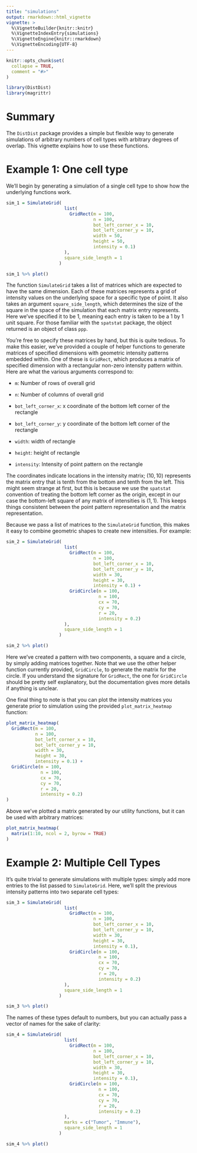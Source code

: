```yaml
---
title: "simulations"
output: rmarkdown::html_vignette
vignette: >
  %\VignetteBuilder{knitr::knitr}
  %\VignetteIndexEntry{simulations}
  %\VignetteEngine{knitr::rmarkdown}
  %\VignetteEncoding{UTF-8}
---
```


```r
knitr::opts_chunk$set(
  collapse = TRUE,
  comment = "#>"
)
```

```r
library(DistDist)
library(magrittr)
```

# Summary

The `DistDist` package provides a simple but flexible way to generate simulations of arbitrary numbers of cell types with arbitrary degrees of overlap. This vignette explains how to use these functions.

# Example 1: One cell type

We'll begin by generating a simulation of a single cell type to show how the underlying functions work.

```r
sim_1 = SimulateGrid(
                      list(
                        GridRect(m = 100, 
                                 n = 100, 
                                 bot_left_corner_x = 10,  
                                 bot_left_corner_y = 10,  
                                 width = 50, 
                                 height = 50, 
                                 intensity = 0.1)
                      ),
                      square_side_length = 1
                    )

sim_1 %>% plot()
```

The function `SimulateGrid` takes a list of matrices which are expected to have the same dimension. Each of these matrices represents a grid of intensity values on the underlying space for a specific type of point. It also takes an argument `square_side_length`, which determines the size of the square in the space of the simulation that each matrix entry represents. Here we've specified it to be 1, meaning each entry is taken to be a 1 by 1 unit square. For those familiar with the `spatstat` package, the object returned is an object of class `ppp`.

You're free to specify these matrices by hand, but this is quite tedious. To make this easier, we've provided a couple of helper functions to generate matrices of specified dimensions with geometric intensity patterns embedded within. One of these is `GridRect`, which produces a matrix of specified dimension with a rectangular non-zero intensity pattern within. Here are what the various arguments correspond to:

* `m`: Number of rows of overall grid

* `n`: Number of columns of overall grid

* `bot_left_corner_x`: x coordinate of the bottom left corner of the rectangle

* `bot_left_corner_y`: y coordinate of the bottom left corner of the rectangle

* `width`: width of rectangle

* `height`: height of rectangle

* `intensity`: Intensity of point pattern on the rectangle

The coordinates indicate locations in the intensity matrix; $(10, 10)$ represents the matrix entry that is tenth from the bottom and tenth from the left. This might seem strange at first, but this is because we use the `spatstat` convention of treating the bottom left corner as the origin, except in our case the bottom-left square of any matrix of intensities is $(1,1)$. This keeps things consistent between the point pattern representation and the matrix representation.

Because we pass a list of matrices to the `SimulateGrid` function, this makes it easy to combine geometric shapes to create new intensities. For example:

```r
sim_2 = SimulateGrid(
                      list(
                        GridRect(m = 100, 
                                 n = 100, 
                                 bot_left_corner_x = 10,  
                                 bot_left_corner_y = 10,  
                                 width = 30, 
                                 height = 30, 
                                 intensity = 0.1) + 
                        GridCircle(m = 100,
                                   n = 100,
                                   cx = 70,
                                   cy = 70,
                                   r = 20, 
                                   intensity = 0.2)
                      ),
                      square_side_length = 1
                    )

sim_2 %>% plot()
```

Here we've created a pattern with two components, a square and a circle, by simply adding matrices together. Note that we use the other helper function currently provided, `GridCircle`, to generate the matrix for the circle. If you understand the signature for `GridRect`, the one for `GridCircle` should be pretty self explanatory, but the documentation gives more details if anything is unclear.

One final thing to note is that you can plot the intensity matrices you generate prior to simulation using the provided `plot_matrix_heatmap` function:

```r
plot_matrix_heatmap(
  GridRect(m = 100, 
           n = 100, 
           bot_left_corner_x = 10,  
           bot_left_corner_y = 10,  
           width = 30, 
           height = 30, 
           intensity = 0.1) + 
  GridCircle(m = 100,
             n = 100,
             cx = 70,
             cy = 70,
             r = 20, 
             intensity = 0.2)
)
```

Above we've plotted a matrix generated by our utility functions, but it can be used with arbitrary matrices:

```r
plot_matrix_heatmap(
  matrix(1:10, ncol = 2, byrow = TRUE)
)
```

# Example 2: Multiple Cell Types

It's quite trivial to generate simulations with multiple types: simply add more entries to the list passed to `SimulateGrid`. Here, we'll split the previous intensity patterns into two separate cell types:

```r
sim_3 = SimulateGrid(
                      list(
                        GridRect(m = 100, 
                                 n = 100, 
                                 bot_left_corner_x = 10,  
                                 bot_left_corner_y = 10,  
                                 width = 30, 
                                 height = 30, 
                                 intensity = 0.1), 
                        GridCircle(m = 100,
                                   n = 100,
                                   cx = 70,
                                   cy = 70,
                                   r = 20, 
                                   intensity = 0.2)
                      ),
                      square_side_length = 1
                    )

sim_3 %>% plot()
```

The names of these types default to numbers, but you can actually pass a vector of names for the sake of clarity:

```r
sim_4 = SimulateGrid(
                      list(
                        GridRect(m = 100, 
                                 n = 100, 
                                 bot_left_corner_x = 10,  
                                 bot_left_corner_y = 10,  
                                 width = 30, 
                                 height = 30, 
                                 intensity = 0.1), 
                        GridCircle(m = 100,
                                   n = 100,
                                   cx = 70,
                                   cy = 70,
                                   r = 20, 
                                   intensity = 0.2)
                      ),
                      marks = c("Tumor", "Immune"),
                      square_side_length = 1
                    )

sim_4 %>% plot()
```

























































